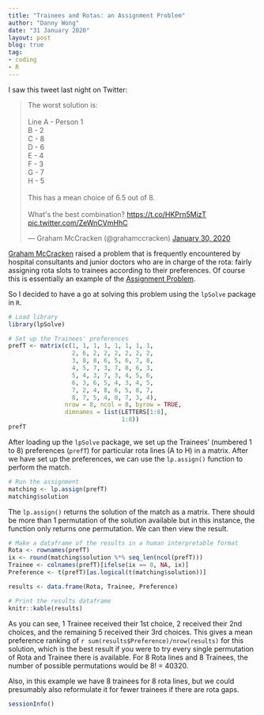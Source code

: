 ```yaml
---
title: "Trainees and Rotas: an Assignment Problem"
author: "Danny Wong"
date: "31 January 2020"
layout: post
blog: true
tag:
- coding
- R
---
```


I saw this tweet last night on Twitter:

<blockquote class="twitter-tweet"><p lang="en" dir="ltr">The worst solution is:<br><br>Line A - Person 1<br> B - 2<br> C - 8<br> D - 6<br> E - 4<br> F - 3<br> G - 7<br> H - 5<br><br>This has a mean choice of 6.5 out of 8. <br><br>What&#39;s the best combination? <a href="https://t.co/HKPrn5MizT">https://t.co/HKPrn5MizT</a> <a href="https://t.co/ZeWnCVmHhC">pic.twitter.com/ZeWnCVmHhC</a></p>&mdash; Graham McCracken (@grahamccracken) <a href="https://twitter.com/grahamccracken/status/1222933576347504642?ref_src=twsrc%5Etfw">January 30, 2020</a></blockquote> <script async src="https://platform.twitter.com/widgets.js" charset="utf-8"></script>

[Graham McCracken](https://twitter.com/grahamccracken) raised a problem that is frequently encountered by hospital consultants and junior doctors who are in charge of the rota: fairly assigning rota slots to trainees according to their preferences. Of course this is essentially an example of the [Assignment Problem](https://en.wikipedia.org/wiki/Assignment_problem).

So I decided to have a go at solving this problem using the `lpSolve` package in `R`.

```r
# Load library
library(lpSolve)

# Set up the Trainees' preferences
prefT <- matrix(c(1, 1, 1, 1, 1, 1, 1, 1,
                  2, 6, 2, 2, 2, 2, 2, 2,
                  3, 8, 8, 6, 5, 6, 7, 8,
                  4, 5, 7, 3, 7, 8, 6, 3,
                  5, 4, 3, 7, 3, 4, 5, 6,
                  6, 3, 6, 5, 4, 3, 4, 5,
                  7, 2, 4, 8, 6, 5, 8, 7,
                  8, 7, 5, 4, 8, 7, 3, 4),
                nrow = 8, ncol = 8, byrow = TRUE,
                dimnames = list(LETTERS[1:8],
                                1:8))
prefT
```

After loading up the `lpSolve` package, we set up the Trainees' (numbered 1 to 8) preferences (`prefT`) for particular rota lines (A to H) in a matrix. After we have set up the preferences, we can use the `lp.assign()` function to perform the match.

```r
# Run the assignment
matching <- lp.assign(prefT)
matching$solution
```

The `lp.assign()` returns the solution of the match as a matrix. There should be more than 1 permutation of the solution available but in this instance, the function only returns one permutation. We can then view the result.

```r
# Make a dataframe of the results in a human interpretable format
Rota <- rownames(prefT)
ix <- round(matching$solution %*% seq_len(ncol(prefT)))
Trainee <- colnames(prefT)[ifelse(ix == 0, NA, ix)]
Preference <- t(prefT)[as.logical(t(matching$solution))]

results <- data.frame(Rota, Trainee, Preference)

# Print the results dataframe
knitr::kable(results)
```

As you can see, 1 Trainee received their 1st choice, 2 received their 2nd choices, and the remaining 5 received their 3rd choices. This gives a mean preference ranking of `r sum(results$Preference)/nrow(results)` for this solution, which is the best result if you were to try every single permutation of Rota and Trainee there is available. For 8 Rota lines and 8 Trainees, the number of possible permutations would be 8! = 40320.

Also, in this example we have 8 trainees for 8 rota lines, but we could presumably also reformulate it for fewer trainees if there are rota gaps.

```r
sessionInfo()
```